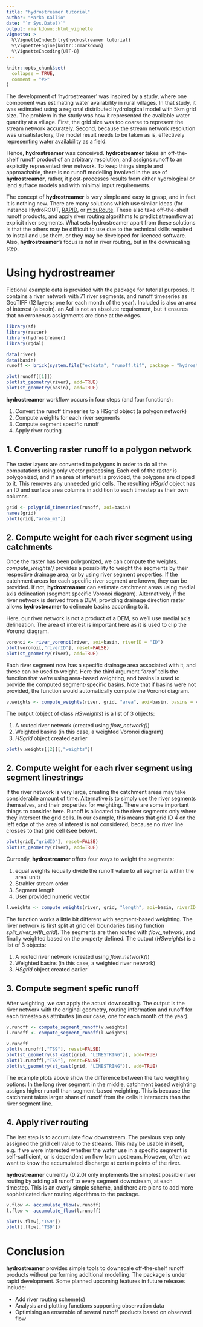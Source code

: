 ```yaml
---
title: "hydrostreamer tutorial"
author: "Marko Kallio"
date: "`r Sys.Date()`"
output: rmarkdown::html_vignette
vignette: >
  %\VignetteIndexEntry{hydrostreamer tutorial}
  %\VignetteEngine{knitr::rmarkdown}
  %\VignetteEncoding{UTF-8}
---
```


```r
knitr::opts_chunk$set(
  collapse = TRUE,
  comment = "#>"
)
```

The development of 'hydrostreamer' was inspired by a study, where one component was estimating water availability in rural villages. In that study, it was estimated using a regional distributed hydrological model with 5km grid size. The problem in the study was how it represented the available water quantity at a village. First, the grid size was too coarse to represent the stream network accurately. Second, because the stream network resolution was unsatisfactory, the model result needs to be taken as is, effectively representing water availability as a field.


Hence, **hydrostreamer** was conceived. **hydrostreamer** takes an off-the-shelf runoff product of an arbitrary resolution, and assigns runoff to an explicitly represented river network. To keep things simple and approachable, there is no runoff modelling involved in the use of **hydrostreamer**, rather, it post-processes results from either hydrological or land sufrace models and with minimal input requirements.

The concept of **hydrostreamer** is very simple and easy to grasp, and in fact it is nothing new. There are many solutions which use similar ideas (for instance HydroROUT, [RAPID](https://github.com/c-h-david/rapid/), or [mizuRoute](https://github.com/NCAR/mizuRoute). These also take off-the-shelf runoff products, and apply river routing algorithms to predict streamflow at explicit river segments. What sets hydrostreamer apart from these solutions is that the others may be difficult to use due to the technical skills required to install and use them, or they may be developed for licenced software. Also, **hydrostreamer**'s focus is not in river routing, but in the downscaling step.


# Using **hydrostreamer**

Fictional example data is provided with the package for tutorial purposes. It contains a river network with 71 river segments, and runoff timeseries as GeoTIFF (12 layers; one for each month of the year). Included is also an area of interest (a basin). an AoI is not an absolute requirement, but it ensures that no erroneous assignments are done at the edges.

```r
library(sf)
library(raster)
library(hydrostreamer)
library(rgdal)

data(river)
data(basin)
runoff <- brick(system.file("extdata", "runoff.tif", package = "hydrostreamer"))

plot(runoff[[1]])
plot(st_geometry(river), add=TRUE)
plot(st_geometry(basin), add=TRUE)
```


**hydrostreamer** workflow occurs in four steps (and four functions):

1. Convert the runoff timeseries to a HSgrid object (a polygon network)
2. Compute weights for each river segments
3. Compute segment specific runoff
4. Apply river routing

## 1. Converting raster runoff to a polygon network

The raster layers are converted to polygons in order to do all the computations using only vector processing. Each cell of the raster is polygonized, and if an area of interest is provided, the polygons are clipped to it. This removes any unneeded grid cells. The resulting *HSgrid* object has an ID and surface area columns in addition to each timestep as their own columns. 
```r
grid <- polygrid_timeseries(runoff, aoi=basin)
names(grid)
plot(grid[,"area_m2"])
```


## 2. Compute weight for each river segment using catchments

Once the raster has been polygonized, we can compute the weights. *compute_weights()* provides a possibility to weight the segments by their respective drainage area, or by using river segment properties. If the catchment areas for each specific river segment are known, they can be provided. If not, **hydrostreamer** can estimate catchment areas using medial axis delineation (segment specific Voronoi diagram). Alternatively, if the river network is derived from a DEM, providing drainage direction raster allows **hydrostreamer** to delineate basins according to it.

Here, our river network is not a product of a DEM, so we'll use medial axis delineation. The area of interest is important here as it is used to clip the Voronoi diagram.
```r
voronoi <- river_voronoi(river, aoi=basin, riverID = "ID")
plot(voronoi[,"riverID"], reset=FALSE)
plot(st_geometry(river), add=TRUE)
```

Each river segment now has a specific drainage area associated with it, and these can be used to weight. Here the third argument *"area"* tells the function that we're using area-based weighting, and basins is used to provide the computed segment-specific basins. Note that if basins were not provided, the function would automatically compute the Voronoi diagram.
```r
v.weights <- compute_weights(river, grid, "area", aoi=basin, basins = voronoi, riverID = "ID")
```


The output (object of class *HSweights*) is a list of 3 objects: 

1. A routed river network (created using *flow_network()*)
2. Weighted basins (in this case, a weighted Voronoi diagram)
3. *HSgrid* object created earlier

```r
plot(v.weights[[2]][,"weights"])
```


## 2. Compute weight for each river segment using segment linestrings

If the river network is very large, creating the catchment areas may take considerable amount of time. Alternative is to simply use the river segments themselves, and their properties for weighting. There are some important things to consider here. Runoff is allocated to the river segments only where they intersect the grid cells. In our example, this means that grid ID 4 on the left edge of the area of interest is not considered, because no river line crosses to that grid cell (see below).

```r
plot(grid[,"gridID"], reset=FALSE)
plot(st_geometry(river), add=TRUE)
```


Currently, **hydrostreamer** offers four ways to weight the segments:

1. equal weights (equally divide the runoff value to all segments within the areal unit)
2. Strahler stream order 
3. Segment length
4. User provided numeric vector

```r
l.weights <- compute_weights(river, grid, "length", aoi=basin, riverID = "ID")
```

The function works a little bit different with segment-based weighting. The river network is first split at grid cell boundaries (using function *split_river_with_grid*). The segments are then routed with *flow_network*, and finally weighted based on the property defined. The output (*HSweights*) is a list of 3 objects: 

1. A routed river network (created using *flow_network()*)
2. Weighted basins (in this case, a weighted river network)
3. *HSgrid* object created earlier


## 3. Compute segment spefic runoff

After weighting, we can apply the actual downscaling. The output is the river network with the original geometry, routing information and runoff for each timestep as attributes (in our case, one for each month of the year).

```r
v.runoff <- compute_segment_runoff(v.weights)
l.runoff <- compute_segment_runoff(l.weights)

v.runoff
plot(v.runoff[,"TS9"], reset=FALSE)
plot(st_geometry(st_cast(grid, "LINESTRING")), add=TRUE)
plot(l.runoff[,"TS9"], reset=FALSE)
plot(st_geometry(st_cast(grid, "LINESTRING")), add=TRUE)
```

The example plots above show the difference between the two weighting options: In the long river segment in the middle, catchment based weighting assigns higher runoff than segment-based weighting. This is because the catchment takes larger share of runoff from the cells it intersects than the river segment line.


## 4. Apply river routing

The last step is to accumulate flow downstream. The previous step only assigned the grid cell value to the streams. This may be usable in itself, e.g. if we were interested whether the water use in a specific segment is self-sufficient, or is dependent on flow from upstream. However, often we want to know the accumulated discharge at certain points of the river. 

**hydrostreamer** currently (0.2.0) only implements the simplest possible river routing by adding all runoff to every segment downstream, at each timestep. This is an overly simple scheme, and there are plans to add more sophisticated river routing algorithms to the package.

```r
v.flow <- accumulate_flow(v.runoff)
l.flow <- accumulate_flow(l.runoff)

plot(v.flow[,"TS9"])
plot(l.flow[,"TS9"])
```


# Conclusion

**hydrostreamer** provides simple tools to downscale off-the-shelf runoff products without performing additional modelling. The package is under rapid development. Some planned upcoming features in future releases include:

* Add river routing scheme(s)
* Analysis and plotting functions supporting observation data
* Optimising an ensemble of several runoff products based on observed flow
